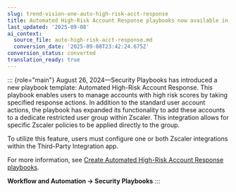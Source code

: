 ```yaml
---
slug: trend-vision-one-auto-high-risk-acct-response
title: Automated High-Risk Account Response playbooks now available in public preview
last_updated: '2025-09-08'
ai_context:
  source_file: auto-high-risk-acct-response.md
  conversion_date: '2025-09-08T23:42:24.675Z'
conversion_status: converted
translation_ready: true
---
```


::: {role="main"}
August 26, 2024—Security Playbooks has introduced a new playbook template: Automated High-Risk Account Response. This playbook enables users to manage accounts with high risk scores by taking specified response actions. In addition to the standard user account actions, the playbook has expanded its functionality to add these accounts to a dedicate restricted user group within Zscaler. This integration allows for specific Zscaler policies to be applied directly to the group.

To utilize this feature, users must configure one or both Zscaler integrations within the Third-Party Integration app.

For more information, see [Create Automated High-Risk Account Response playbooks](auto-high-risk-account-response.mdx).

**Workflow and Automation → Security Playbooks**
:::

